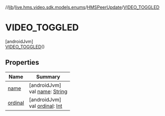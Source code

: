 //[lib](../../../../index)/[live.hms.video.sdk.models.enums](../../index)/[HMSPeerUpdate](../index)/[VIDEO_TOGGLED](index)

# VIDEO_TOGGLED

[androidJvm]\
[VIDEO_TOGGLED](index)()

## Properties

| Name               | Summary                                                                                                              |
| ------------------ | -------------------------------------------------------------------------------------------------------------------- |
| [name](name)       | [androidJvm]<br />val [name](name): [String](https://kotlinlang.org/api/latest/jvm/stdlib/kotlin/-string/index.html) |
| [ordinal](ordinal) | [androidJvm]<br />val [ordinal](ordinal): [Int](https://kotlinlang.org/api/latest/jvm/stdlib/kotlin/-int/index.html) |
